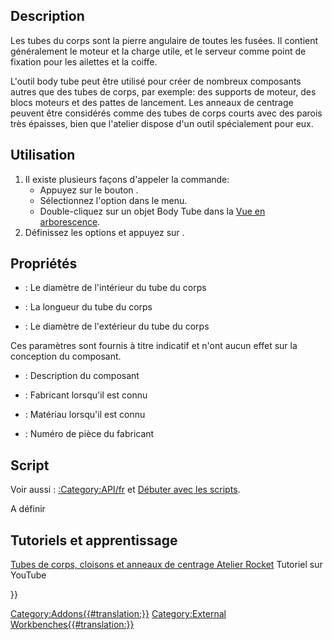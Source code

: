 <languages/>

{{Docnav/fr
|[[Rocket_Transition/fr|Transition]]
|[[Rocket_CenteringRing/fr|Anneau de centrage]]
|[[Rocket_Workbench/fr|Atelier Rocket]]
|IconL=Rocket_Transition.svg
|IconR=Rocket_CenteringRing.svg
|IconC=RocketWorkbench.svg
}}

{{GuiCommand/fr
|Name=Rocket BodyTube
|Name/fr=Rocket Tube du corps
|MenuLocation=Rocket → Body Tube
|Workbenches=[[Rocket_Workbench/fr|Rocket]]
|Version=0.19
}}

== Description ==

Les tubes du corps sont la pierre angulaire de toutes les fusées. Il contient généralement le moteur et la charge utile, et le serveur comme point de fixation pour les ailettes et la coiffe.

L'outil body tube peut être utilisé pour créer de nombreux composants autres que des tubes de corps, par exemple: des supports de moteur, des blocs moteurs et des pattes de lancement. Les anneaux de centrage peuvent être considérés comme des tubes de corps courts avec des parois très épaisses, bien que l'atelier dispose d'un outil spécialement pour eux.

<span id="Usage"></span>
== Utilisation ==

# Il existe plusieurs façons d'appeler la commande:
#* Appuyez sur le bouton {{Button|[[Image:Rocket_BodyTube.svg|16px]] [[Rocket_BodyTube/fr|Body Tube]]}}.
#* Sélectionnez l'option {{MenuCommand|Rocket  → [[Image:Rocket_BodyTube.svg|16px]] Body Tube}} dans le menu.
#* Double-cliquez sur un objet Body Tube dans la [[Tree_view/fr|Vue en arborescence]].
# Définissez les options et appuyez sur {{Button|OK}}.

<span id="Properties"></span>
== Propriétés ==

{{TitleProperty|Body Tube}}

* {{PropertyData/fr|Inner Diameter}}: Le diamètre de l'intérieur du tube du corps
* {{PropertyData/fr|Length}}: La longueur du tube du corps
* {{PropertyData/fr|Outer Diameter}}: Le diamètre de l'extérieur du tube du corps

{{TitleProperty|Rocket Component}}

Ces paramètres sont fournis à titre indicatif et n'ont aucun effet sur la conception du composant.

* {{PropertyData/fr|Description}} : Description du composant
* {{PropertyData/fr|Manufacturer}} : Fabricant lorsqu'il est connu
* {{PropertyData/fr|Material}} : Matériau lorsqu'il est connu
* {{PropertyData/fr|Part Number}} : Numéro de pièce du fabricant

<span id="Scripting"></span>
==Script==

Voir aussi : [[:Category:API/fr]] et [[FreeCAD_Scripting_Basics/fr|Débuter avec les scripts]].

A définir

<span id="Tutorials_and_Learning"></span>
== Tutoriels et apprentissage ==

[https://youtu.be/xi7acpw3eDA Tubes de corps, cloisons et anneaux de centrage Atelier Rocket] Tutoriel sur YouTube


{{Docnav/fr
|[[Rocket_Transition/fr|Transition]]
|[[Rocket_CenteringRing/fr|Anneau de centrage]]
|[[Rocket_Workbench/fr|Atelier Rocket]]
|IconL=Rocket_Transition.svg
|IconR=Rocket_CenteringRing.svg
|IconC=RocketWorkbench.svg
}}

{{Userdocnavi{{#translation:}}}}
[[Category:Addons{{#translation:}}]]
[[Category:External Workbenches{{#translation:}}]]
